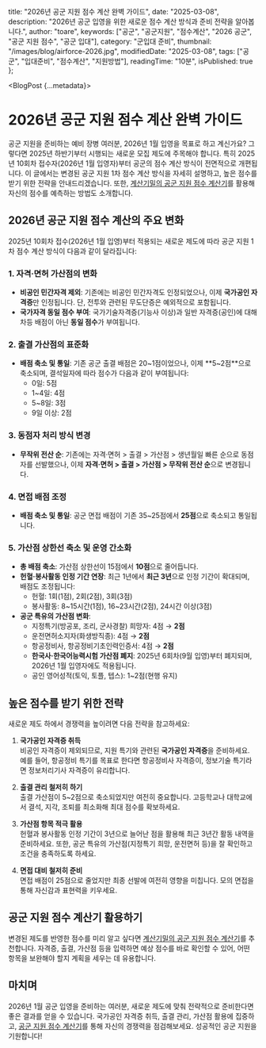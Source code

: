 
  title: "2026년 공군 지원 점수 계산 완벽 가이드",
  date: "2025-03-08",
  description: "2026년 공군 입영을 위한 새로운 점수 계산 방식과 준비 전략을 알아봅니다.",
  author: "toare",
  keywords: ["공군", "공군지원", "점수계산", "2026 공군", "공군 지원 점수", "공군 입대"],
  category: "군입대 준비",
  thumbnail: "/images/blog/airforce-2026.jpg",
  modifiedDate: "2025-03-08",
  tags: ["공군", "입대준비", "점수계산", "지원방법"],
  readingTime: "10분",
  isPublished: true
};

<BlogPost {...metadata}>

# 2026년 공군 지원 점수 계산 완벽 가이드

공군 지원을 준비하는 예비 장병 여러분, 2026년 1월 입영을 목표로 하고 계신가요? 그렇다면 2025년 하반기부터 시행되는 새로운 모집 제도에 주목해야 합니다. 특히 2025년 10회차 접수자(2026년 1월 입영자)부터 공군의 점수 계산 방식이 전면적으로 개편됩니다. 이 글에서는 변경된 공군 지원 1차 점수 계산 방식을 자세히 설명하고, 높은 점수를 받기 위한 전략을 안내드리겠습니다. 또한, [계산기밀의 공군 지원 점수 계산기](/scorecalculator)를 활용해 자신의 점수를 예측하는 방법도 소개합니다.

## 2026년 공군 지원 점수 계산의 주요 변화

2025년 10회차 접수(2026년 1월 입영)부터 적용되는 새로운 제도에 따라 공군 지원 1차 점수 계산 방식이 다음과 같이 달라집니다:

### 1. **자격·면허 가산점의 변화**
- **비공인 민간자격 제외**: 기존에는 비공인 민간자격도 인정되었으나, 이제 **국가공인 자격증**만 인정됩니다. 단, 전투와 관련된 무도단증은 예외적으로 포함됩니다.
- **국가자격 동일 점수 부여**: 국가기술자격증(기능사 이상)과 일반 자격증(공인)에 대해 차등 배점이 아닌 **동일 점수**가 부여됩니다.

### 2. **출결 가산점의 표준화**
- **배점 축소 및 통일**: 기존 공군 출결 배점은 20~1점이었으나, 이제 **5~2점**으로 축소되며, 결석일자에 따라 점수가 다음과 같이 부여됩니다:
  - 0일: 5점
  - 1~4일: 4점
  - 5~8일: 3점
  - 9일 이상: 2점

### 3. **동점자 처리 방식 변경**
- **무작위 전산 순**: 기존에는 자격·면허 > 출결 > 가산점 > 생년월일 빠른 순으로 동점자를 선발했으나, 이제 **자격·면허 > 출결 > 가산점 > 무작위 전산 순**으로 변경됩니다.

### 4. **면접 배점 조정**
- **배점 축소 및 통일**: 공군 면접 배점이 기존 35~25점에서 **25점**으로 축소되고 통일됩니다.

### 5. **가산점 상한선 축소 및 운영 간소화**
- **총 배점 축소**: 가산점 상한선이 15점에서 **10점**으로 줄어듭니다.
- **헌혈·봉사활동 인정 기간 연장**: 최근 1년에서 **최근 3년**으로 인정 기간이 확대되며, 배점도 조정됩니다:
  - 헌혈: 1회(1점), 2회(2점), 3회(3점)
  - 봉사활동: 8~15시간(1점), 16~23시간(2점), 24시간 이상(3점)
- **공군 특유의 가산점 변화**:
  - 지정특기(방공포, 조리, 군사경찰) 희망자: 4점 → **2점**
  - 운전면허소지자(화생방직종): 4점 → **2점**
  - 항공정비사, 항공정비기초인력인증서: 4점 → **2점**
  - **한국사·한국어능력시험 가산점 폐지**: 2025년 6회차(9월 입영)부터 폐지되며, 2026년 1월 입영자에도 적용됩니다.
  - 공인 영어성적(토익, 토플, 텝스): 1~2점(현행 유지)

## 높은 점수를 받기 위한 전략

새로운 제도 하에서 경쟁력을 높이려면 다음 전략을 참고하세요:

1. **국가공인 자격증 취득**  
   비공인 자격증이 제외되므로, 지원 특기와 관련된 **국가공인 자격증**을 준비하세요. 예를 들어, 항공정비 특기를 목표로 한다면 항공정비사 자격증이, 정보기술 특기라면 정보처리기사 자격증이 유리합니다.

2. **출결 관리 철저히 하기**  
   출결 가산점이 5~2점으로 축소되었지만 여전히 중요합니다. 고등학교나 대학교에서 결석, 지각, 조퇴를 최소화해 최대 점수를 확보하세요.

3. **가산점 항목 적극 활용**  
   헌혈과 봉사활동 인정 기간이 3년으로 늘어난 점을 활용해 최근 3년간 활동 내역을 준비하세요. 또한, 공군 특유의 가산점(지정특기 희망, 운전면허 등)을 잘 확인하고 조건을 충족하도록 하세요.

4. **면접 대비 철저히 준비**  
   면접 배점이 25점으로 줄었지만 최종 선발에 여전히 영향을 미칩니다. 모의 면접을 통해 자신감과 표현력을 키우세요.

## 공군 지원 점수 계산기 활용하기

변경된 제도를 반영한 점수를 미리 알고 싶다면 [계산기밀의 공군 지원 점수 계산기](/scorecalculator)를 추천합니다. 자격증, 출결, 가산점 등을 입력하면 예상 점수를 바로 확인할 수 있어, 어떤 항목을 보완해야 할지 계획을 세우는 데 유용합니다.

## 마치며

2026년 1월 공군 입영을 준비하는 여러분, 새로운 제도에 맞춰 전략적으로 준비한다면 좋은 결과를 얻을 수 있습니다. 국가공인 자격증 취득, 출결 관리, 가산점 활용에 집중하고, [공군 지원 점수 계산기](/scorecalculator)를 통해 자신의 경쟁력을 점검해보세요. 성공적인 공군 지원을 기원합니다!

</BlogPost>